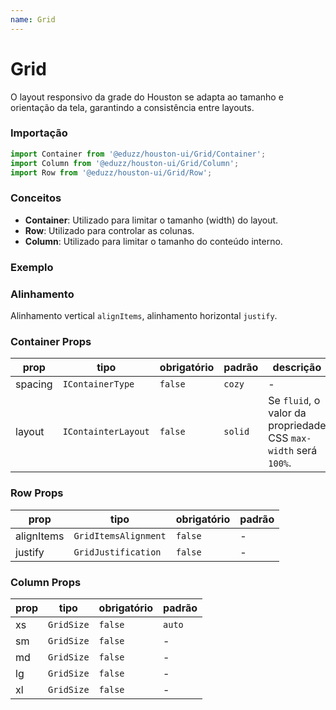 ```yaml
---
name: Grid
---
```




# Grid

O layout responsivo da grade do Houston se adapta ao tamanho e orientação da tela, garantindo a consistência entre layouts.

### Importação

```js
import Container from '@eduzz/houston-ui/Grid/Container';
import Column from '@eduzz/houston-ui/Grid/Column';
import Row from '@eduzz/houston-ui/Grid/Row';
```

### Conceitos

- **Container**: Utilizado para limitar o tamanho (width) do layout.
- **Row**: Utilizado para controlar as colunas.
- **Column**: Utilizado para limitar o tamanho do conteúdo interno.

### Exemplo

<Playground>
  <Container spacing='comfortable'>
    <Row>
      <Column xs={12} sm={4}>
        <div style={{ width: '100%', height: 150, background: '#eee', borderRadius: 4 }} />
      </Column>
      <Column xs={12} sm={4}>
        <div style={{ width: '100%', height: 150, background: '#eee', borderRadius: 4 }} />
      </Column>
      <Column xs={12} sm={4}>
        <div style={{ width: '100%', height: 150, background: '#eee', borderRadius: 4 }} />
      </Column>
      <Column xs={12} sm={4}>
        <div style={{ width: '100%', height: 150, background: '#eee', borderRadius: 4 }} />
      </Column>
      <Column xs={12} sm={4}>
        <div style={{ width: '100%', height: 150, background: '#eee', borderRadius: 4 }} />
      </Column>
      <Column xs={12} sm={4}>
        <div style={{ width: '100%', height: 150, background: '#eee', borderRadius: 4 }} />
      </Column>
    </Row>
  </Container>
</Playground>

### Alinhamento

Alinhamento vertical `alignItems`, alinhamento horizontal `justify`.

<Playground>
  <Container>
    <Row alignItems='flex-end'>
      <Column xs={12} sm={4}>
        <div style={{ width: '100%', height: 150, background: '#eee', borderRadius: 4 }} />
      </Column>
      <Column xs={12} sm={4}>
        <div style={{ width: '100%', height: 120, background: '#eee', borderRadius: 4 }} />
      </Column>
      <Column xs={12} sm={4}>
        <div style={{ width: '100%', height: 90, background: '#eee', borderRadius: 4 }} />
      </Column>
    </Row>
  </Container>
</Playground>

### Container Props

| prop    | tipo                | obrigatório | padrão  | descrição                                                       |
| ------- | ------------------- | ----------- | ------- | --------------------------------------------------------------- |
| spacing | `IContainerType`    | `false`     | `cozy`  | -                                                               |
| layout  | `IContainterLayout` | `false`     | `solid` | Se `fluid`, o valor da propriedade CSS `max-width` será `100%`. |

### Row Props

| prop       | tipo                 | obrigatório | padrão |
| ---------- | -------------------- | ----------- | ------ |
| alignItems | `GridItemsAlignment` | `false`     | -      |
| justify    | `GridJustification`  | `false`     | -      |

### Column Props

| prop | tipo       | obrigatório | padrão |
| ---- | ---------- | ----------- | ------ |
| xs   | `GridSize` | `false`     | `auto` |
| sm   | `GridSize` | `false`     | -      |
| md   | `GridSize` | `false`     | -      |
| lg   | `GridSize` | `false`     | -      |
| xl   | `GridSize` | `false`     | -      |
